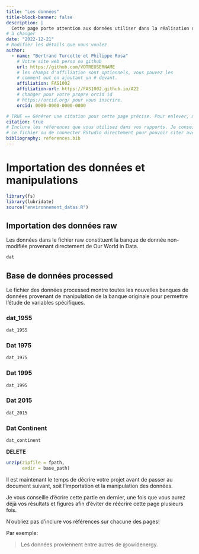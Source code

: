 ```yaml
---
title: "Les données"
title-block-banner: false
description: | 
  Cette page porte attention aux données utiliser dans la réalisation de ce projet.
# à changer
date: "2022-12-21"
# Modifier les détails que vous voulez
author:
  - name: "Bertrand Turcotte et Philippe Rosa"
    # Votre site web perso ou github
    url: https://github.com/VOTREUSERNAME
    # les champs d'affiliation sont optionnels, vous pouvez les
    # comment out en ajoutant un # devant.
    affiliation: FAS1002
    affiliation-url: https://FAS1002.github.io/A22
    # changer pour votre propre orcid id
    # https://orcid.org/ pour vous inscrire.
    orcid: 0000-0000-0000-0000

# TRUE == Générer une citation pour cette page précise. Pour enlever, mettre false.
citation: true
# Inclure les références que vous utilisez dans vos rapports. Je conseille Zotero pour construire
# ce fichier ou de connecter RStudio directement pour pouvoir citer avec @nom-de-reference.
bibliography: references.bib
---
```


# **Importation des données et manipulations**

```r
library(fs)
library(lubridate)
source("environnement_datas.R")

```

## Importation des données raw

Les données dans le fichier raw constituent la banque de donnée non-modifiée provenant directement de Our World in Data.

```r
dat
```

## Base de données processed

Le fichier des données processed montre toutes les nouvelles banques de données provenant de manipulation de la banque originale pour permettre l'étude de variables spécifiques.

### dat_1955

```r
dat_1955

```

### Dat 1975

```r
dat_1975
```

### Dat 1995

```r
dat_1995
```

### Dat 2015

```r
dat_2015
```

### Dat Continent

```r
dat_continent
```

**DELETE**

```r

unzip(zipfile = fpath,
      exdir = base_path)
```

Il est maintenant le temps de décrire votre projet avant de passer au document suivant, soit l'importation et la manipulation des données.

Je vous conseille d'écrire cette partie en dernier, une fois que vous aurez déjà vos résultats et figures afin d'éviter de réécrire cette page plusieurs fois.

::: callout-important
N'oubliez pas d'inclure vos références sur chacune des pages!
:::

Par exemple:

> Les données proviennent entre autres de @owidenergy.
